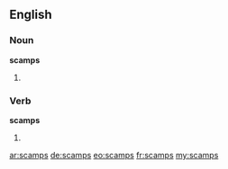 ==English==

===Noun===
'''scamps'''

# {{plural of|scamp}}

===Verb===
'''scamps'''

# {{en-third-person singular of|scamp}}

[[ar:scamps]]
[[de:scamps]]
[[eo:scamps]]
[[fr:scamps]]
[[my:scamps]]